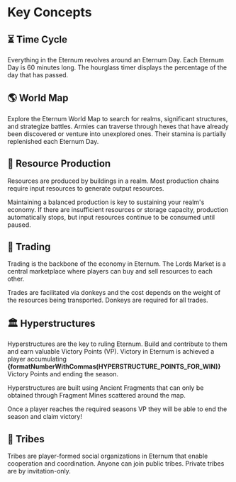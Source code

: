 
# Key Concepts

## ⏳ Time Cycle

Everything in the Eternum revolves around an Eternum Day. Each Eternum Day is 60 minutes long. The hourglass timer
displays the percentage of the day that has passed.

## 🌎 World Map

Explore the Eternum World Map to search for realms, significant structures, and strategize battles. Armies can traverse
through hexes that have already been discovered or venture into unexplored ones. Their stamina is partially replenished
each Eternum Day.

## 💎 Resource Production

Resources are produced by buildings in a realm. Most production chains require input resources to generate output
resources.

Maintaining a balanced production is key to sustaining your realm's economy. If there are insufficient resources or
storage capacity, production automatically stops, but input resources continue to be consumed until paused.

## 🤝 Trading

Trading is the backbone of the economy in Eternum. The Lords Market is a central marketplace where players can buy and
sell resources to each other.

Trades are facilitated via donkeys and the cost depends on the weight of the resources being transported. Donkeys are
required for all trades.

## 🏛️ Hyperstructures

Hyperstructures are the key to ruling Eternum. Build and contribute to them and earn valuable Victory Points (VP).
Victory in Eternum is achieved a player accumulating **{formatNumberWithCommas(HYPERSTRUCTURE_POINTS_FOR_WIN)}** Victory Points
and ending the season.

Hyperstructures are built using Ancient Fragments that can only be obtained through Fragment Mines scattered around the
map.

Once a player reaches the required seasons VP they will be able to end the season and claim victory!

## 👥 Tribes

Tribes are player-formed social organizations in Eternum that enable cooperation and coordination. Anyone can join
public tribes. Private tribes are by invitation-only.
